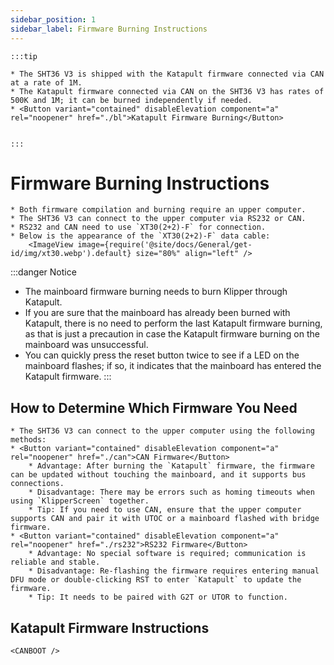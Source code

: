 ```yaml
---
sidebar_position: 1
sidebar_label: Firmware Burning Instructions
---
```





    :::tip

    * The SHT36 V3 is shipped with the Katapult firmware connected via CAN at a rate of 1M.
    * The Katapult firmware connected via CAN on the SHT36 V3 has rates of 500K and 1M; it can be burned independently if needed.
    * <Button variant="contained" disableElevation component="a" rel="noopener" href="./bl">Katapult Firmware Burning</Button>


    :::

# Firmware Burning Instructions
    
    * Both firmware compilation and burning require an upper computer.
    * The SHT36 V3 can connect to the upper computer via RS232 or CAN.
    * RS232 and CAN need to use `XT30(2+2)-F` for connection.
    * Below is the appearance of the `XT30(2+2)-F` data cable:
        <ImageView image={require('@site/docs/General/get-id/img/xt30.webp').default} size="80%" align="left" />

:::danger Notice
* The mainboard firmware burning needs to burn Klipper through Katapult.
* If you are sure that the mainboard has already been burned with Katapult, there is no need to perform the last Katapult firmware burning, as that is just a precaution in case the Katapult firmware burning on the mainboard was unsuccessful.
* You can quickly press the reset button twice to see if a LED on the mainboard flashes; if so, it indicates that the mainboard has entered the Katapult firmware.
:::

## How to Determine Which Firmware You Need

    * The SHT36 V3 can connect to the upper computer using the following methods:
    * <Button variant="contained" disableElevation component="a" rel="noopener" href="./can">CAN Firmware</Button>
        * Advantage: After burning the `Katapult` firmware, the firmware can be updated without touching the mainboard, and it supports bus connections.
        * Disadvantage: There may be errors such as homing timeouts when using `KlipperScreen` together.
        * Tip: If you need to use CAN, ensure that the upper computer supports CAN and pair it with UTOC or a mainboard flashed with bridge firmware.
    * <Button variant="contained" disableElevation component="a" rel="noopener" href="./rs232">RS232 Firmware</Button>
        * Advantage: No special software is required; communication is reliable and stable.
        * Disadvantage: Re-flashing the firmware requires entering manual DFU mode or double-clicking RST to enter `Katapult` to update the firmware.
        * Tip: It needs to be paired with G2T or UTOR to function.

## Katapult Firmware Instructions

    <CANBOOT />
